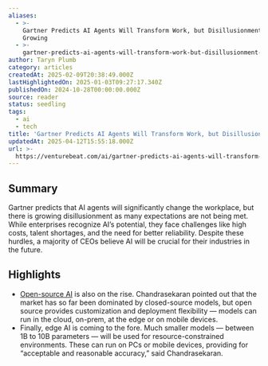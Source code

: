 ```yaml
---
aliases:
  - >-
    Gartner Predicts AI Agents Will Transform Work, but Disillusionment Is
    Growing
  - >-
    gartner-predicts-ai-agents-will-transform-work-but-disillusionment-is-growing
author: Taryn Plumb
category: articles
createdAt: 2025-02-09T20:38:49.000Z
lastHighlightedOn: 2025-01-03T09:27:17.340Z
publishedOn: 2024-10-28T00:00:00.000Z
source: reader
status: seedling
tags:
  - ai
  - tech
title: 'Gartner Predicts AI Agents Will Transform Work, but Disillusionment Is Growing'
updatedAt: 2025-04-12T15:55:18.000Z
url: >-
  https://venturebeat.com/ai/gartner-predicts-ai-agents-will-transform-work-but-disillusionment-is-growing/
---
```

## Summary

Gartner predicts that AI agents will significantly change the workplace, but there is growing disillusionment as many expectations are not being met. While enterprises recognize AI’s potential, they face challenges like high costs, talent shortages, and the need for better reliability. Despite these hurdles, a majority of CEOs believe AI will be crucial for their industries in the future.

## Highlights

- [Open-source AI](https://venturebeat.com/ai/enterprise-ai-adoption-surges-as-organizations-shift-from-experimentation-to-implementation/) is also on the rise. Chandrasekaran pointed out that the market has so far been dominated by closed-source models, but open source provides customization and deployment flexibility — models can run in the cloud, on-prem, at the edge or on mobile devices.
- Finally, edge AI is coming to the fore. Much smaller models — between 1B to 10B parameters — will be used for resource-constrained environments. These can run on PCs or mobile devices, providing for “acceptable and reasonable accuracy,” said Chandrasekaran.
